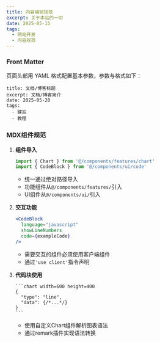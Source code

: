 ---
title: 内容编辑规范
excerpt: 关于本站的一切
date: 2025-05-15
tags:
  - 网站开发
  - 内容规范
---

### Front Matter

页面头部用 YAML 格式配置基本参数，参数与格式如下：

```mdx
title: 文档/博客标题
excerpt: 文档/博客简介
date: 2025-05-20
tags:
  - 建站
  - 教程
```

### MDX组件规范

1. **组件导入**
   ```jsx
   import { Chart } from '@/components/features/chart'
   import { CodeBlock } from '@/components/ui/code'
   ```
   - 统一通过绝对路径导入
   - 功能组件从`@/components/features/`引入
   - UI组件从`@/components/ui/`引入

2. **交互功能**
   ```jsx
   <CodeBlock 
     language="javascript"
     showLineNumbers
     code={exampleCode}
   />
   ```
   - 需要交互的组件必须使用客户端组件
   - 通过`'use client'`指令声明

3. **代码块使用**
   ````mdx
   ```chart width=600 height=400
   {
     "type": "line",
     "data": {/*...*/}
   }
   ```
   ````
   - 使用自定义Chart组件解析图表语法
   - 通过remark插件实现语法转换